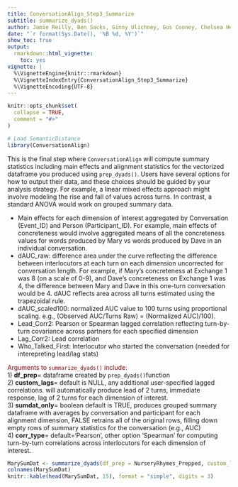 ```yaml
---
title: ConversationAlign_Step3_Summarize
subtitle: summarize_dyads()
author: Jamie Reilly, Ben Sacks, Ginny Ulichney, Gus Cooney, Chelsea Helion
date: "`r format(Sys.Date(), '%B %d, %Y')`"
show_toc: true
output:
  rmarkdown::html_vignette:
    toc: yes
vignette: |
  %\VignetteEngine{knitr::rmarkdown}
  %\VignetteIndexEntry{ConversationAlign_Step3_Summarize}
  %\VignetteEncoding{UTF-8}
---
```


```r
knitr::opts_chunk$set(
  collapse = TRUE,
  comment = "#>"
)
```

```r
# Load SemanticDistance
library(ConversationAlign)
```

This is the final step where `ConversationAlign` will compute summary statistics including main effects and alignment statistics for the vectorized dataframe you produced using `prep_dyads()`. Users have several options for how to output their data, and these choices should be guided by your analysis strategy. For example, a linear mixed effects approach might involve modeling the rise and fall of values across turns. In contrast, a standard ANOVA would work on grouped summary data.  

- Main effects for each dimension of interest aggregated by Conversation (Event_ID) and Person (Participant_ID). For example, main effects of concreteness would involve aggregated means of all the concreteness values for words produced by Mary vs words produced by Dave in an individual conversation.
- dAUC_raw: difference area under the curve reflecting the difference between interlocutors at each turn on each dimension uncorrected for conversation length. For example, if Mary's concreteness at Exchange 1 was 8 (on a scale of 0-9), and Dave's concreteness on Exchange 1 was 4, the difference between Mary and Dave in this one-turn conversation would be 4. dAUC reflects area across all turns estimated using the trapezoidal rule.
- dAUC_scaled100:  normalized AUC value to 100 turns using proportional scaling. e.g., (Observed AUC/Turns Raw) = (Normalized AUC)/100).
- Lead_Corr2: Pearson or Spearman lagged correlation reflecting turn-by-turn covariance across partners for each specified dimension
- Lag_Corr2: Lead correlation
- Who_Talked_First: Interlocutor who started the conversation (needed for interepreting lead/lag stats)


<span style="color: darkred;">Arguments to ``summarize_dyads()`` include:</span> <br>
1) **df_prep**= dataframe created by ``prep_dyads()``function <br>
2) **custom_lags**=  default is NULL, any additional user-specified lagged correlations. will automatically produce lead of 2 turns, immediate response, lag of 2 turns for each dimension of interest. <br>
3) **sumdat_only**= boolean default is TRUE, produces grouped summary dataframe with averages by conversation and participant for each alignment dimension, FALSE retrains all of the original rows, filling down empty rows of summary statistics for the conversation (e.g., AUC) <br>
4) **corr_type**= default='Pearson', other option 'Spearman' for computing turn-by-turn correlations across interlocutors for each dimension of interest.

```r
MarySumDat <- summarize_dyads(df_prep = NurseryRhymes_Prepped, custom_lags=NULL, sumdat_only = TRUE, corr_type='Pearson') 
colnames(MarySumDat)
knitr::kable(head(MarySumDat, 15), format = "simple", digits = 3)
```




